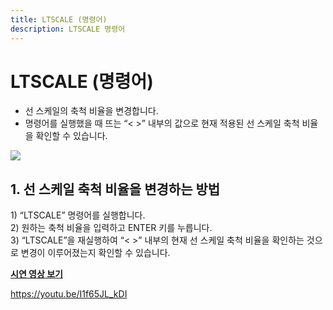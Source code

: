 ```yaml
---
title: LTSCALE (명령어)
description: LTSCALE 명령어
---
```



[image1]: ../../../../../assets/images/ltscale/image1.png

# **LTSCALE (명령어)**

* 선 스케일의 축척 비율을 변경합니다.  
* 명령어를 실행했을 때 뜨는 “\< \>” 내부의 값으로 현재 적용된 선 스케일 축척 비율을 확인할 수 있습니다.

![][image1]

## **1\. 선 스케일 축척 비율을 변경하는 방법**

1\) “LTSCALE” 명령어를 실행합니다.  
2\)  원하는 축척 비율을 입력하고 ENTER 키를 누릅니다.  
3\) “LTSCALE”을 재실행하여 “\< \>” 내부의 현재 선 스케일 축척 비율을 확인하는 것으로 변경이 이루어졌는지 확인할 수 있습니다.

[**<Icon name="youtube" class="emoji"/> 시연 영상 보기**](https://youtu.be/MBviatvK29I) 

https://youtu.be/I1f65JL_kDI